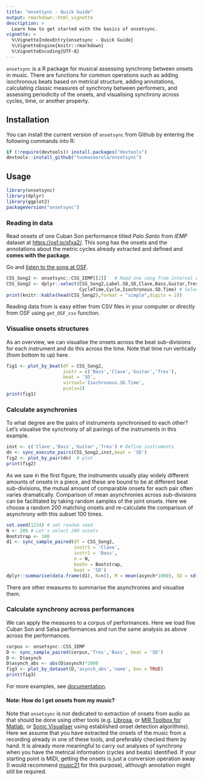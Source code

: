 ```yaml
---
title: "onsetsync - Quick Guide"
output: rmarkdown::html_vignette
description: >
  Learn how to get started with the basics of onsetsync.
vignette: >
  %\VignetteIndexEntry{onsetsync - Quick Guide}
  %\VignetteEngine{knitr::rmarkdown}
  %\VignetteEncoding{UTF-8}
---
```


`onsetsync` is a R package for musical assessing synchrony between onsets in music. There are functions for common operations such as adding isochronous beats based on metrical structure, adding annotations, calculating classic measures of synchrony between performers, and assessing periodicity of the onsets, and visualising synchrony across cycles, time, or another property.

## Installation

You can install the current version of `onsetsync` from Github by
entering the following commands into R:

```r
if (!require(devtools)) install.packages("devtools")
devtools::install_github("tuomaseerola/onsetsync")
```

## Usage

```r
library(onsetsync)
library(dplyr)
library(ggplot2)
packageVersion("onsetsync")
```
### Reading in data

Read onsets of one Cuban Son performance titled _Palo Santo_ from _IEMP_ dataset at [https://osf.io/sfxa2/](https://osf.io/sfxa2/). This song has the onsets and the annotations about the metric cycles already extracted and defined and **comes with the package**.

Go and <A HREF="https://osf.io/z9uxs/" target="_blank">listen to the song at OSF</A>.

```r
CSS_Song2 <- onsetsync::CSS_IEMP[[2]]   # Read one song from internal data
CSS_Song2 <- dplyr::select(CSS_Song2,Label.SD,SD,Clave,Bass,Guitar,Tres,
                           CycleTime,Cycle,Isochronous.SD.Time) # Select some columns
print(knitr::kable(head(CSS_Song2),format = "simple",digits = 2))
```

Reading data from is easy either from CSV files in your computer or directly from OSF using `get_OSF_csv` function. 

### Visualise onsets structures

As an overview, we can visualise the onsets across the beat sub-divisions for each instrument and do this across the time. Note that time run vertically (from bottom to up) here.

```r
fig1 <- plot_by_beat(df = CSS_Song2, 
                     instr = c('Bass','Clave','Guitar','Tres'), 
                     beat = 'SD', 
                     virtual='Isochronous.SD.Time',
                     pcols=2)
print(fig1)
```

### Calculate asynchronies

To what degree are the pairs of instruments synchronised to each other? Let's visualise the synchrony of all pairings of the instruments in this example.

```r
inst <- c('Clave','Bass','Guitar','Tres') # Define instruments 
dn <- sync_execute_pairs(CSS_Song2,inst,beat = 'SD')
fig2 <- plot_by_pair(dn)  # plot
print(fig2)  
```

As we saw in the first figure, the instruments usually play widely different amounts of onsets in a piece, and these are bound to be at different beat sub-divisions, the mutual amount of comparable onsets for each pair often varies dramatically. Comparison of mean asynchronies across sub-divisions can be facilitated by taking random samples of the joint onsets. Here we choose a random 200 matching onsets and re-calculate the comparison of asynchrony with this subset 100 times.

```r
set.seed(1234) # set random seed
N <- 200 # Let's select 200 onsets
Bootstrap <- 100
d1 <- sync_sample_paired(df = CSS_Song2, 
                         instr1 = 'Clave',
                         instr2 = 'Bass',
                         n = N, 
                         bootn = Bootstrap,
                         beat = 'SD')
dplyr::summarise(data.frame(d1), N=n(), M = mean(asynch*1000), SD = sd(asynch*1000))
```

There are other measures to summarise the asynchronies and visualise them. 

### Calculate synchrony across performances

We can apply the measures to a corpus of performances. Here we load five Cuban Son and Salsa performances and run the same analysis as above across the performances.

```r
corpus <- onsetsync::CSS_IEMP
D <- sync_sample_paired(corpus,'Tres','Bass', beat = 'SD')
D <- D$asynch
D$asynch_abs <- abs(D$asynch)*1000
fig3 <- plot_by_dataset(D,'asynch_abs','name', box = TRUE)
print(fig3)
```

For more examples, see [documentation](https://tuomaseerola.github.io/onsetsync/).

#### Note: How do I get onsets from my music?

Note that `onsetsync` is not dedicated to extraction of onsets from audio as that should be done using other tools (e.g. [Librosa](https://librosa.org), or [MIR Toolbox for Matlab](https://www.jyu.fi/hytk/fi/laitokset/mutku/en/research/materials/mirtoolbox), or [Sonic Visualiser](https://www.sonicvisualiser.org) using established onset detection algorithms). Here we assume that you have extracted the onsets of the music from a recording already in one of these tools, and preferably checked them by hand. It is already more meaningful to carry out analyses of synchrony when you have the metrical information (cycles and beats) identified. If your starting point is MIDI, getting the onsets is just a conversion operation away (I would recommend [music21](https://web.mit.edu/music21/doc/moduleReference/moduleConverter.html) for this purpose), although annotation might still be required.

